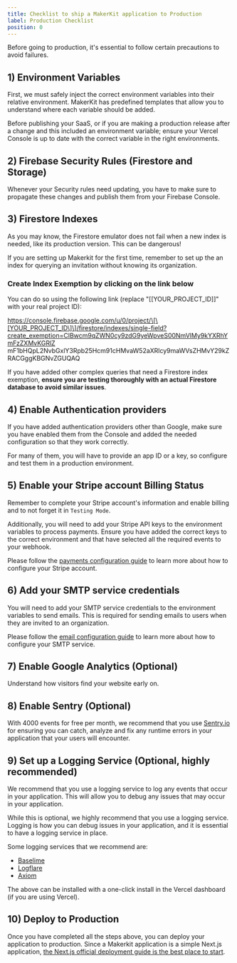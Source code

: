 ```yaml
---
title: Checklist to ship a MakerKit application to Production
label: Production Checklist
position: 0
---
```


Before going to production, it's essential to follow certain precautions to avoid failures.

## 1) Environment Variables

First, we must safely inject the correct environment variables into their relative environment. MakerKit has predefined templates that allow you to understand where each variable should be added.

Before publishing your SaaS, or if you are making a production release after
a change and this included an environment variable; ensure your Vercel
Console is up to date with the correct variable in the right environments.

## 2) Firebase Security Rules (Firestore and Storage)

Whenever your Security rules need updating, you have to make sure to
propagate these changes and publish them from your Firebase Console.

## 3) Firestore Indexes

As you may know, the Firestore emulator does not fail when a new index is
needed, like its production version. This can be dangerous!

If you are setting up Makerkit for the first time, remember to set up the
an index for querying an invitation without knowing its organization.

### Create Index Exemption by clicking on the link below

You can do so using the following link (replace
"\[\[YOUR_PROJECT_ID\]\]" with your real project ID):

https://console.firebase.google.com/u/0/project/\[\[YOUR_PROJECT_ID\]\]/firestore/indexes/single-field?create_exemption=ClBwcm9qZWN0cy9zdG9yeWpveS00NmVlMy9kYXRhYmFzZXMvKGRlZ
mF1bHQpL2NvbGxlY3Rpb25Hcm91cHMvaW52aXRlcy9maWVsZHMvY29kZRACGggKBGNvZGUQAQ

If you have added other complex queries that need a Firestore index
exemption, **ensure you are testing thoroughly with an actual Firestore database
to avoid similar issues**.

## 4) Enable Authentication providers

If you have added authentication providers other than Google, make sure you
have enabled them from the Console and added the needed configuration so
that they work correctly. 

For many of them, you will have to provide an app
ID or a key, so configure and test them in a production environment.

## 5) Enable your Stripe account Billing Status

Remember to complete your Stripe account's information and enable billing and to not forget it in `Testing Mode`.

Additionally, you will need to add your Stripe API keys to the environment variables to process payments. Ensure you have added the correct keys to the correct environment and that have selected all the required events to your webhook.


Please follow the [payments configuration guide](/docs/next-fire/stripe-configuration) to learn more about how to configure your Stripe account.

## 6) Add your SMTP service credentials

You will need to add your SMTP service credentials to the environment variables to send emails. This is required for sending emails to users when they are invited to an organization.

Please follow the [email configuration guide](/docs/next-fire/emails) to learn more about how to configure your SMTP service.

## 7) Enable Google Analytics (Optional)

Understand how visitors find your website early on.

## 8) Enable Sentry (Optional)

With 4000 events for free per month, we recommend that you use [Sentry.io](https://sentry.io) for
ensuring you can catch, analyze and fix any runtime errors in your application that your users will encounter.

## 9) Set up a Logging Service (Optional, highly recommended)

We recommend that you use a logging service to log any events that occur in your application. This will allow you to debug any issues that may occur in your application.

While this is optional, we highly recommend that you use a logging service. Logging is how you can debug issues in your application, and it is essential to have a logging service in place.

Some logging services that we recommend are:

- [Baselime](https://baselime.io)
- [Logflare](https://logflare.app)
- [Axiom](https://axiom.co)

The above can be installed with a one-click install in the Vercel dashboard (if you are using Vercel).
## 10) Deploy to Production

Once you have completed all the steps above, you can deploy your application to production. Since a Makerkit application is a simple Next.js application, [the Next.js official deployment guide is the best place to start](https://nextjs.org/docs/deployment).